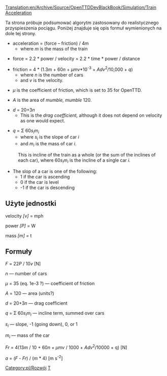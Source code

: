[[Translation:en/Archive/Source/OpenTTDDevBlackBook/Simulation/Train Acceleration]]
 
<!--{{DevDoc}}-->{{pl/Development/Rozwój}}

Ta strona próbuje podsumować algorytm zastosowany do realistycznego przyspieszenia pociągu. Poniżej znajduje się opis formuł wymienionych na dole tej strony.


* acceleration = (force &ndash; friction) / 4''m''
** where ''m'' is the mass of the train

* force = 2.2 * power / velocity = 2.2 * time * power / distance

* friction = 4 * (1.3''m'' + 60''n'' + ''&mu;mv''*10<sup>-3</sup> + ''Adv''<sup>2</sup>/10,000 + ''q'')
** where ''n'' is the number of cars
** and ''v'' is the velocity.

* ''&mu;'' is the coefficient of friction, which is set to 35 for OpenTTD.

* ''A'' is the area of ''mumble, mumble'' 120.

* ''d'' = 20+3''n''
** This is the ''drag coefficient,'' although it does not depend on velocity as one would expect.

* ''q'' = &Sigma; 60''s<sub>i</sub>m<sub>i</sub>''
** where ''s<sub>i</sub>'' is the slope of car ''i''
** and ''m<sub>i</sub>'' is the mass of car ''i''.
: This is incline of the train as a whole (or the sum of the inclines of each car), where 60''s<sub>i</sub>m<sub>i</sub>'' is the incline of a single car ''i''.
* The slop of a car is one of the following:
** 1 if the car is ascending
** 0 if the car is level
** -1 if the car is descending




== Użyte jednostki ==

velocity ''[v]'' = mph

power ''[P]'' = W

mass ''[m]'' = t

== Formuły ==

''F'' = 22''P'' / 10''v'' [N]

''n'' &mdash; number of cars

''&mu;'' = 35 (eq. 1e-3 ?) &mdash; coefficient of friction

''A'' = 120 &mdash; area (units?)

''d'' = 20+3''n'' &mdash; drag coefficient

''q'' = &Sigma; 60''s<sub>i</sub>m<sub>i</sub>'' &mdash; incline term, summed over cars

''s<sub>i</sub>'' &mdash; slope, -1 (going down), 0, or 1

''m<sub>i</sub>'' &mdash; mass of the car

''Fr'' = 4(13''m'' / 10 + 60''n'' + ''&mu;mv'' / 1000 + ''Adv''<sup>2</sup>/10000 + q) [N]

''a'' = (''F'' - ''Fr'') / (''m'' * 4) [m s<sup>-2</sup>]

<!--[[Category:Development]]--> [[Category:pl/Rozwój]]
<!--[[Category:OpenTTDDevBlackBook|T]]--> [[Category:pl/Archive/Source/OpenTTDDevBlackBook|T]]